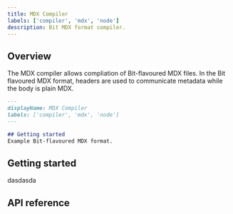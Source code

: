 ```yaml
---
title: MDX Compiler
labels: ['compiler', 'mdx', 'node']
description: Bit MDX format compiler.
---
```


## Overview

The MDX compiler allows compliation of Bit-flavoured MDX files.
In the Bit flavoured MDX format, headers are used to communicate metadata while the body is plain MDX.

```md
---
displayName: MDX Compiler
labels: ['compiler', 'mdx', 'node']
---

## Getting started
Example Bit-flavoured MDX format.
```

## Getting started
dasdasda

## API reference
